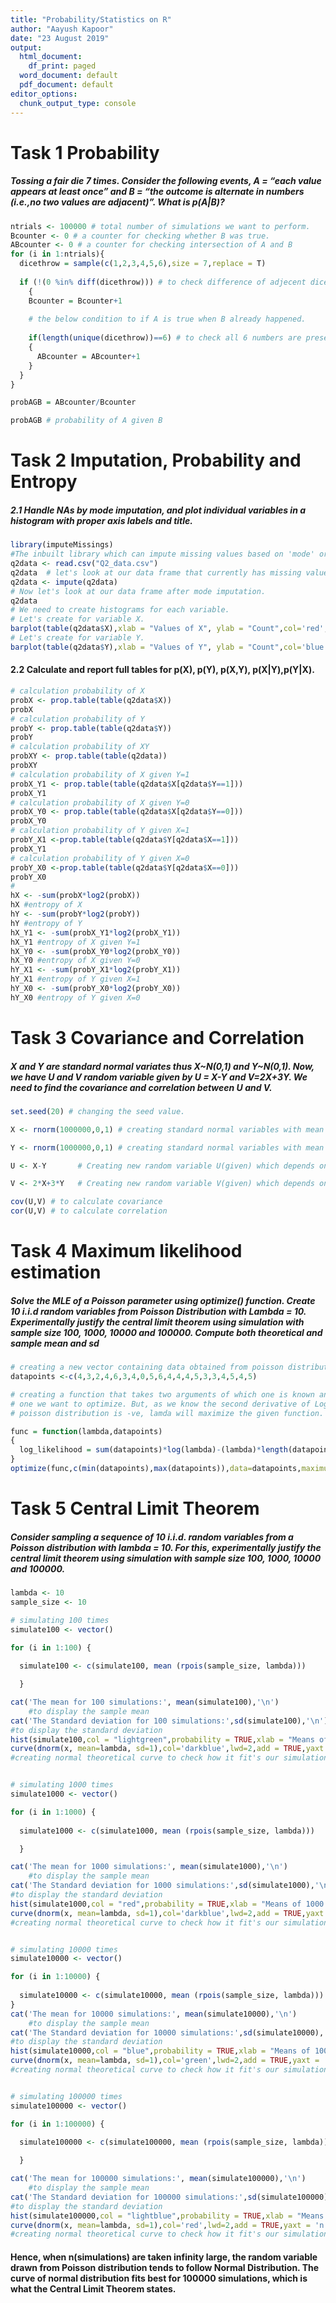 ```yaml
---
title: "Probability/Statistics on R"
author: "Aayush Kapoor"
date: "23 August 2019"
output:
  html_document:
    df_print: paged
  word_document: default
  pdf_document: default
editor_options:
  chunk_output_type: console
---
```



# Task 1 Probability 

##### Tossing a fair die 7 times. Consider the following events, A = "each value appears at least once" and B = "the outcome is alternate in numbers (i.e.,no two values are adjacent)". What is p(A|B)?

```r
ntrials <- 100000 # total number of simulations we want to perform.
Bcounter <- 0 # a counter for checking whether B was true.
ABcounter <- 0 # a counter for checking intersection of A and B
for (i in 1:ntrials){
  dicethrow = sample(c(1,2,3,4,5,6),size = 7,replace = T)
  
  if (!(0 %in% diff(dicethrow))) # to check difference of adjecent dice throws are same.
    {
    Bcounter = Bcounter+1
    
    # the below condition to if A is true when B already happened.
    
    if(length(unique(dicethrow))==6) # to check all 6 numbers are present in dicethrow.
    {
      ABcounter = ABcounter+1
    }
  }
}

probAGB = ABcounter/Bcounter

probAGB # probability of A given B
```



# Task 2 Imputation, Probability and Entropy

##### 2.1 Handle NAs by mode imputation, and plot individual variables in a histogram with proper axis labels and title.

```r
library(imputeMissings)
#The inbuilt library which can impute missing values based on 'mode' or 'RandomForest'. Unless specified specifically the method you want to use it computes mode value.(default='Mode')
q2data <- read.csv("Q2_data.csv")
q2data  # let's look at our data frame that currently has missing values.
q2data <- impute(q2data)
# Now let's look at our data frame after mode imputation.
q2data
# We need to create histograms for each variable. 
# Let's create for variable X.
barplot(table(q2data$X),xlab = "Values of X", ylab = "Count",col='red',main ='Count of X')
# Let's create for variable Y.
barplot(table(q2data$Y),xlab = "Values of Y", ylab = "Count",col='blue',main ='Count of Y')

```

#### 2.2 Calculate and report full tables for p(X), p(Y), p(X,Y), p(X|Y),p(Y|X).

```r
# calculation probability of X
probX <- prop.table(table(q2data$X))
probX
# calculation probability of Y
probY <- prop.table(table(q2data$Y))
probY
# calculation probability of XY
probXY <- prop.table(table(q2data))
probXY
# calculation probability of X given Y=1
probX_Y1 <- prop.table(table(q2data$X[q2data$Y==1]))
probX_Y1
# calculation probability of X given Y=0
probX_Y0 <- prop.table(table(q2data$X[q2data$Y==0]))
probX_Y0
# calculation probability of Y given X=1
probY_X1 <-prop.table(table(q2data$Y[q2data$X==1]))
probX_Y1
# calculation probability of Y given X=0
probY_X0 <-prop.table(table(q2data$Y[q2data$X==0]))
probY_X0
# 
hX <- -sum(probX*log2(probX))
hX #entropy of X
hY <- -sum(probY*log2(probY))
hY #entropy of Y
hX_Y1 <- -sum(probX_Y1*log2(probX_Y1))
hX_Y1 #entropy of X given Y=1
hX_Y0 <- -sum(probX_Y0*log2(probX_Y0))
hX_Y0 #entropy of X given Y=0
hY_X1 <- -sum(probY_X1*log2(probY_X1))
hY_X1 #entropy of Y given X=1
hY_X0 <- -sum(probY_X0*log2(probY_X0))
hY_X0 #entropy of Y given X=0


```

# Task 3 Covariance and Correlation

##### X and Y are standard normal variates thus X~N(0,1) and Y~N(0,1). Now, we have U and V random variable given by U = X-Y and V=2X+3Y. We need to find the covariance and correlation between U and V.

```r
set.seed(20) # changing the seed value.

X <- rnorm(1000000,0,1) # creating standard normal variables with mean 0 and variance 1

Y <- rnorm(1000000,0,1) # creating standard normal variables with mean 0 and variance 1

U <- X-Y       # Creating new random variable U(given) which depends on X and Y

V <- 2*X+3*Y   # Creating new random variable V(given) which depends on X and Y

cov(U,V) # to calculate covariance
cor(U,V) # to calculate correlation
```


# Task 4 Maximum likelihood estimation

##### Solve the MLE of a Poisson parameter using optimize() function. Create 10 i.i.d random variables from Poisson Distribution with Lambda = 10. Experimentally justify the central limit theorem using simulation with sample size 100, 1000, 10000 and 100000. Compute both theoretical and sample mean and sd

```r
# creating a new vector containing data obtained from poisson distribution.
datapoints <-c(4,3,2,4,6,3,4,0,5,6,4,4,4,5,3,3,4,5,4,5)

# creating a function that takes two arguments of which one is known and the other
# one we want to optimize. But, as we know the second derivative of Log likelihood of
# poisson distribution is -ve, lamda will maximize the given function.

func = function(lambda,datapoints)
{
  log_likelihood = sum(datapoints)*log(lambda)-(lambda)*length(datapoints)
}
optimize(func,c(min(datapoints),max(datapoints)),data=datapoints,maximum=TRUE)

```

# Task 5 Central Limit Theorem
##### Consider sampling a sequence of 10 i.i.d. random variables from a Poisson distribution with lambda = 10. For this, experimentally justify the central limit theorem using simulation with sample size 100, 1000, 10000 and 100000.

```r
lambda <- 10
sample_size <- 10

# simulating 100 times
simulate100 <- vector()

for (i in 1:100) {
  
  simulate100 <- c(simulate100, mean (rpois(sample_size, lambda)))

  }

cat('The mean for 100 simulations:', mean(simulate100),'\n') 
    #to display the sample mean
cat('The Standard deviation for 100 simulations:',sd(simulate100),'\n')  
#to display the standard deviation
hist(simulate100,col = "lightgreen",probability = TRUE,xlab = "Means of 100 Simulations",main = "Histogram for 100 Simulations")
curve(dnorm(x, mean=lambda, sd=1),col='darkblue',lwd=2,add = TRUE,yaxt = 'n')
#creating normal theoretical curve to check how it fit's our simulation.


# simulating 1000 times
simulate1000 <- vector()

for (i in 1:1000) {
  
  simulate1000 <- c(simulate1000, mean (rpois(sample_size, lambda)))

  }

cat('The mean for 1000 simulations:', mean(simulate1000),'\n') 
    #to display the sample mean
cat('The Standard deviation for 1000 simulations:',sd(simulate1000),'\n')  
#to display the standard deviation
hist(simulate1000,col = "red",probability = TRUE,xlab = "Means of 1000 Simulations",main = "Histogram for 1000 Simulations")
curve(dnorm(x, mean=lambda, sd=1),col='darkblue',lwd=2,add = TRUE,yaxt = 'n')
#creating normal theoretical curve to check how it fit's our simulation.


# simulating 10000 times
simulate10000 <- vector()

for (i in 1:10000) {
  
  simulate10000 <- c(simulate10000, mean (rpois(sample_size, lambda)))
}
cat('The mean for 10000 simulations:', mean(simulate10000),'\n') 
    #to display the sample mean
cat('The Standard deviation for 10000 simulations:',sd(simulate10000),'\n')  
#to display the standard deviation
hist(simulate10000,col = "blue",probability = TRUE,xlab = "Means of 10000 Simulations",main = "Histogram for 10000 Simulations")
curve(dnorm(x, mean=lambda, sd=1),col='green',lwd=2,add = TRUE,yaxt = 'n')
#creating normal theoretical curve to check how it fit's our simulation.


# simulating 100000 times
simulate100000 <- vector()

for (i in 1:100000) {
  
  simulate100000 <- c(simulate100000, mean (rpois(sample_size, lambda)))

  }

cat('The mean for 100000 simulations:', mean(simulate100000),'\n') 
    #to display the sample mean
cat('The Standard deviation for 100000 simulations:',sd(simulate100000),'\n')  
#to display the standard deviation
hist(simulate100000,col = "lightblue",probability = TRUE,xlab = "Means of 100000 Simulations",main = "Histogram for 100000 Simulations")
curve(dnorm(x, mean=lambda, sd=1),col='red',lwd=2,add = TRUE,yaxt = 'n')
#creating normal theoretical curve to check how it fit's our simulation.


```

#### Hence, when n(simulations) are taken infinity large, the random variable drawn from Poisson distribution tends to follow Normal Distribution. The curve of normal distribution fits best for 100000 simulations, which is what the Central Limit Theorem states.
